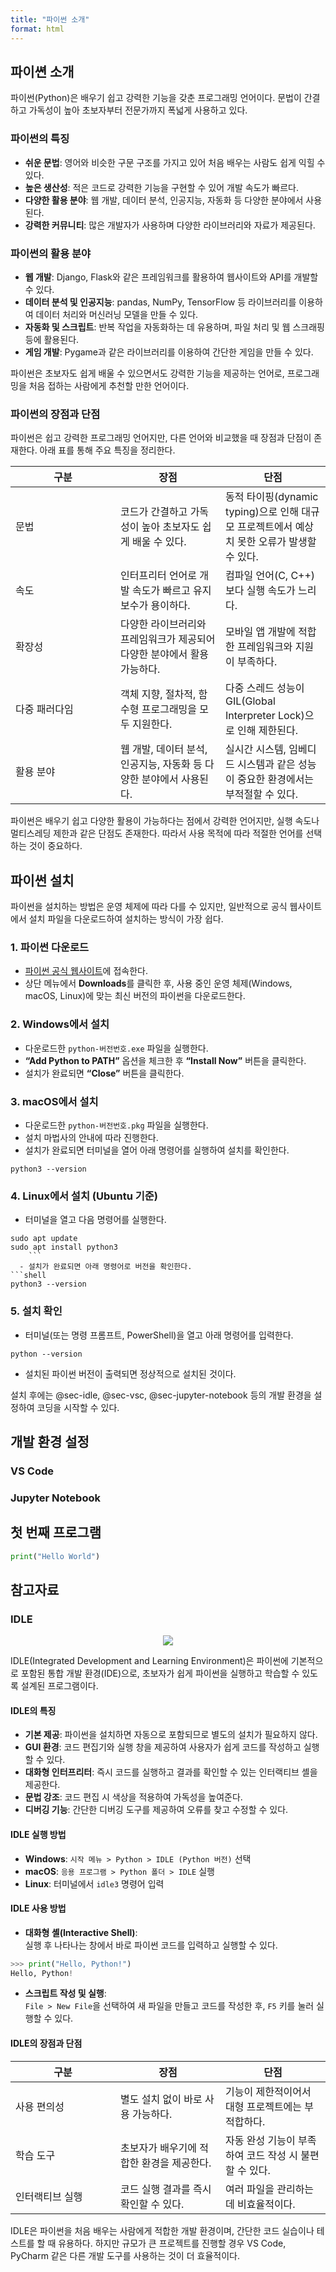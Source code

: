 ```yaml
---
title: "파이썬 소개"
format: html
---
```


## 파이쎤 소개
파이썬(Python)은 배우기 쉽고 강력한 기능을 갖춘 프로그래밍 언어이다. 문법이 간결하고 가독성이 높아 초보자부터 전문가까지 폭넓게 사용하고 있다.  

### 파이썬의 특징  
  - **쉬운 문법**: 영어와 비슷한 구문 구조를 가지고 있어 처음 배우는 사람도 쉽게 익힐 수 있다.  
  - **높은 생산성**: 적은 코드로 강력한 기능을 구현할 수 있어 개발 속도가 빠르다.  
  - **다양한 활용 분야**: 웹 개발, 데이터 분석, 인공지능, 자동화 등 다양한 분야에서 사용된다.  
  - **강력한 커뮤니티**: 많은 개발자가 사용하며 다양한 라이브러리와 자료가 제공된다.  

### 파이썬의 활용 분야  
  - **웹 개발**: Django, Flask와 같은 프레임워크를 활용하여 웹사이트와 API를 개발할 수 있다.  
  - **데이터 분석 및 인공지능**: pandas, NumPy, TensorFlow 등 라이브러리를 이용하여 데이터 처리와 머신러닝 모델을 만들 수 있다.  
  - **자동화 및 스크립트**: 반복 작업을 자동화하는 데 유용하며, 파일 처리 및 웹 스크래핑 등에 활용된다.  
  - **게임 개발**: Pygame과 같은 라이브러리를 이용하여 간단한 게임을 만들 수 있다.  

파이썬은 초보자도 쉽게 배울 수 있으면서도 강력한 기능을 제공하는 언어로, 프로그래밍을 처음 접하는 사람에게 추천할 만한 언어이다.

### 파이썬의 장점과 단점  

파이썬은 쉽고 강력한 프로그래밍 언어지만, 다른 언어와 비교했을 때 장점과 단점이 존재한다. 아래 표를 통해 주요 특징을 정리한다.  

| 구분 | 장점 | 단점 |
|------|------|------|
| 문법 | 코드가 간결하고 가독성이 높아 초보자도 쉽게 배울 수 있다. | 동적 타이핑(dynamic typing)으로 인해 대규모 프로젝트에서 예상치 못한 오류가 발생할 수 있다. |
| 속도 | 인터프리터 언어로 개발 속도가 빠르고 유지보수가 용이하다. | 컴파일 언어(C, C++)보다 실행 속도가 느리다. |
| 확장성 | 다양한 라이브러리와 프레임워크가 제공되어 다양한 분야에서 활용 가능하다. | 모바일 앱 개발에 적합한 프레임워크와 지원이 부족하다. |
| 다중 패러다임 | 객체 지향, 절차적, 함수형 프로그래밍을 모두 지원한다. | 다중 스레드 성능이 GIL(Global Interpreter Lock)으로 인해 제한된다. |
| 활용 분야 | 웹 개발, 데이터 분석, 인공지능, 자동화 등 다양한 분야에서 사용된다. | 실시간 시스템, 임베디드 시스템과 같은 성능이 중요한 환경에서는 부적절할 수 있다. |

파이썬은 배우기 쉽고 다양한 활용이 가능하다는 점에서 강력한 언어지만, 실행 속도나 멀티스레딩 제한과 같은 단점도 존재한다. 따라서 사용 목적에 따라 적절한 언어를 선택하는 것이 중요하다.

## 파이썬 설치  

파이썬을 설치하는 방법은 운영 체제에 따라 다를 수 있지만, 일반적으로 공식 웹사이트에서 설치 파일을 다운로드하여 설치하는 방식이 가장 쉽다.  

### 1. 파이썬 다운로드  
  - [파이썬 공식 웹사이트](https://www.python.org/)에 접속한다.  
  - 상단 메뉴에서 **Downloads**를 클릭한 후, 사용 중인 운영 체제(Windows, macOS, Linux)에 맞는 최신 버전의 파이썬을 다운로드한다.  

### 2. Windows에서 설치  
  - 다운로드한 `python-버전번호.exe` 파일을 실행한다.  
  - **"Add Python to PATH"** 옵션을 체크한 후 **"Install Now"** 버튼을 클릭한다.  
  - 설치가 완료되면 **"Close"** 버튼을 클릭한다.  

### 3. macOS에서 설치  
  - 다운로드한 `python-버전번호.pkg` 파일을 실행한다.  
  - 설치 마법사의 안내에 따라 진행한다.  
  - 설치가 완료되면 터미널을 열어 아래 명령어를 실행하여 설치를 확인한다.  
```shell
python3 --version
```

### 4. Linux에서 설치 (Ubuntu 기준)  
  - 터미널을 열고 다음 명령어를 실행한다.  
```shell
sudo apt update
sudo apt install python3
    ```
  - 설치가 완료되면 아래 명령어로 버전을 확인한다.  
```shell
python3 --version
```

### 5. 설치 확인  
  - 터미널(또는 명령 프롬프트, PowerShell)을 열고 아래 명령어를 입력한다.  
```shell
python --version
```
  - 설치된 파이썬 버전이 출력되면 정상적으로 설치된 것이다.  

설치 후에는 @sec-idle, @sec-vsc, @sec-jupyter-notebook 등의 개발 환경을 설정하여 코딩을 시작할 수 있다.

## 개발 환경 설정

### VS Code {#sec-vsc}

### Jupyter Notebook {#sec-jupyter-notebook}

## 첫 번째 프로그램

```python
print("Hello World")
```

## 참고자료

### IDLE {#sec-idle} 

<center>
![](images/idle_run.png)
</center>


IDLE(Integrated Development and Learning Environment)은 파이썬에 기본적으로 포함된 통합 개발 환경(IDE)으로, 초보자가 쉽게 파이썬을 실행하고 학습할 수 있도록 설계된 프로그램이다.  

#### IDLE의 특징  
  - **기본 제공**: 파이썬을 설치하면 자동으로 포함되므로 별도의 설치가 필요하지 않다.  
  - **GUI 환경**: 코드 편집기와 실행 창을 제공하여 사용자가 쉽게 코드를 작성하고 실행할 수 있다.  
  - **대화형 인터프리터**: 즉시 코드를 실행하고 결과를 확인할 수 있는 인터랙티브 셸을 제공한다.  
  - **문법 강조**: 코드 편집 시 색상을 적용하여 가독성을 높여준다.  
  - **디버깅 기능**: 간단한 디버깅 도구를 제공하여 오류를 찾고 수정할 수 있다.  

#### IDLE 실행 방법  
  - **Windows**: `시작 메뉴 > Python > IDLE (Python 버전)` 선택  
  - **macOS**: `응용 프로그램 > Python 폴더 > IDLE` 실행  
  - **Linux**: 터미널에서 `idle3` 명령어 입력  

#### IDLE 사용 방법  
  - **대화형 셸(Interactive Shell)**:  
    실행 후 나타나는 창에서 바로 파이썬 코드를 입력하고 실행할 수 있다.  
```python
>>> print("Hello, Python!")
Hello, Python!
```
  - **스크립트 작성 및 실행**:  
    `File > New File`을 선택하여 새 파일을 만들고 코드를 작성한 후, `F5` 키를 눌러 실행할 수 있다.  

#### IDLE의 장점과 단점  

| 구분 | 장점 | 단점 |
|------|------|------|
| 사용 편의성 | 별도 설치 없이 바로 사용 가능하다. | 기능이 제한적이어서 대형 프로젝트에는 부적합하다. |
| 학습 도구 | 초보자가 배우기에 적합한 환경을 제공한다. | 자동 완성 기능이 부족하여 코드 작성 시 불편할 수 있다. |
| 인터랙티브 실행 | 코드 실행 결과를 즉시 확인할 수 있다. | 여러 파일을 관리하는 데 비효율적이다. |

IDLE은 파이썬을 처음 배우는 사람에게 적합한 개발 환경이며, 간단한 코드 실습이나 테스트를 할 때 유용하다. 하지만 규모가 큰 프로젝트를 진행할 경우 VS Code, PyCharm 같은 다른 개발 도구를 사용하는 것이 더 효율적이다.